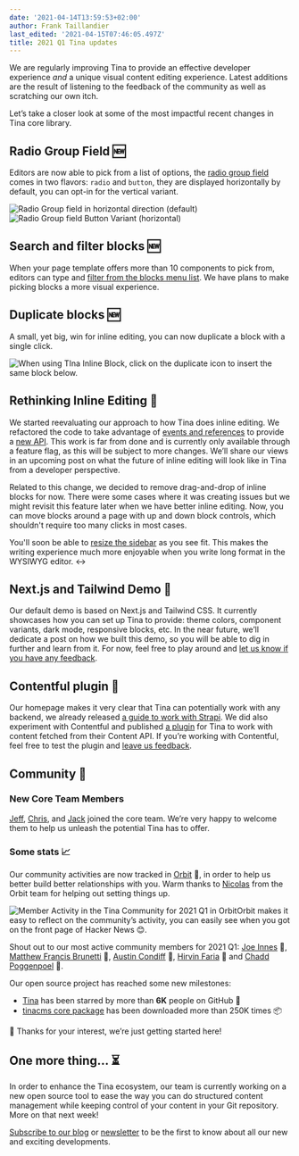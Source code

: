```yaml
---
date: '2021-04-14T13:59:53+02:00'
author: Frank Taillandier
last_edited: '2021-04-15T07:46:05.497Z'
title: 2021 Q1 Tina updates
---
```


We are regularly improving Tina to provide an effective developer experience _and_ a unique visual content editing experience. Latest additions are the result of listening to the feedback of the community as well as scratching our own itch.

Let’s take a closer look at some of the most impactful recent changes in Tina core library.

## Radio Group Field 🆕

Editors are now able to pick from a list of options, the [radio group field](/docs/plugins/fields/radio-group/) comes in two flavors: `radio` and `button`, they are displayed horizontally by default, you can opt-in for the vertical variant.

![Radio Group field in horizontal direction (default)](/img/fields/radio-group-field-horizontal-radio.gif)
![Radio Group field Button Variant (horizontal)](/img/fields/radio-group-field-horizontal-button.gif)

## Search and filter blocks 🆕

When your page template offers more than 10 components to pick from, editors can type and [filter from the blocks menu list](https://github.com/tinacms/tinacms/pull/1772). We have plans to make picking blocks a more visual experience.

## Duplicate blocks 🆕

A small, yet big, win for inline editing, you can now duplicate a block with a single click.

![When using TIna Inline Block, click on the duplicate icon to insert the same block below.](/img/blog/duplicate-block-tinacms.gif)

## Rethinking Inline Editing 🤔

We started reevaluating our approach to how Tina does inline editing. We refactored the code to take advantage of [events and references](https://github.com/tinacms/tinacms/pull/1749) to provide a [new API](https://github.com/tinacms/tinacms/blob/master/packages/react-tinacms-inline/README.md#usefieldref-ref-based-inline-editing). This work is far from done and is currently only available through a feature flag, as this will be subject to more changes.
We’ll share our views in an upcoming post on what the future of inline editing will look like in Tina from a developer perspective.

Related to this change, we decided to remove drag-and-drop of inline blocks for now. There were some cases where it was creating issues but we might revisit this feature later when we have better inline editing. Now, you can move blocks around a page with up and down block controls, which shouldn't require too many clicks in most cases.

You'll soon be able to [resize the sidebar](https://github.com/tinacms/tinacms/pull/1795#issue-615395547) as you see fit.
This makes the writing experience much more enjoyable when you write long format in the WYSIWYG editor. ↔️

## Next.js and Tailwind Demo 👀

Our default demo is based on Next.js and Tailwind CSS. It currently showcases how you can set up Tina to provide: theme colors, component variants, dark mode, responsive blocks, etc. In the near future, we’ll dedicate a post on how we built this demo, so you will be able to dig in further and learn from it. For now, feel free to play around and [let us know if you have any feedback](https://github.com/tinacms/tina-tailwind-inline-demo/issues).

## Contentful plugin 🔌

Our homepage makes it very clear that Tina can potentially work with any backend, we already released [a guide to work with Strapi](/guides/nextjs/tina-with-strapi/overview/). We did also experiment with Contentful and published [a plugin](https://github.com/tinalabs/tinacms-contentful) for Tina to work with content fetched from their Content API. If you’re working with Contentful, feel free to test the plugin and [leave us feedback](https://github.com/tinalabs/tinacms-contentful/issues).

## Community 💜

### New Core Team Members

[Jeff](https://github.com/jeffsee55), [Chris](https://github.com/Enigmatical), and [Jack](https://github.com/jbevis) joined the core team. We’re very happy to welcome them to help us unleash the potential Tina has to offer.

### Some stats 📈

Our community activities are now tracked in [Orbit](https://orbit.love/) 💜, in order to help us better build better relationships with you. Warm thanks to [Nicolas](https://github.com/phacks/) from the Orbit team for helping out setting things up.

![Member Activity in the Tina Community for 2021 Q1 in Orbit](/img/blog/orbit-members-2021-q1.png)Orbit makes it easy to reflect on the community’s activity, you can easily see when you got on the front page of Hacker News 😊.

Shout out to our most active community members for 2021 Q1: [Joe Innes](https://github.com/joeinnes) 👏, [Matthew Francis Brunetti](https://github.com/zenflow) 👏, [Austin Condiff](https://github.com/austincondiff) 👏, [Hirvin Faria](https://github.com/hirvin-faria) 👏 and [Chadd Poggenpoel](https://github.com/Chizzah) 👏.

Our open source project has reached some new milestones:

- [Tina](https://github.com/tinacms/tinacms) has been starred by more than **6K** people on GitHub 🌟
- [tinacms core package](https://www.npmjs.com/package/tinacms) has been downloaded more than 250K times 📦

🙏 Thanks for your interest, we’re just getting started here!

## One more thing... ⏳

In order to enhance the Tina ecosystem, our team is currently working on a new open source tool to ease the way you can do structured content management while keeping control of your content in your Git repository. More on that next week!

[Subscribe to our blog](/rss.xml) or [newsletter](https://gmail.us20.list-manage.com/subscribe?u=1fea337bee20e7270d025ea8a&id=c1062536a1) to be the first to know about all our new and exciting developments.
